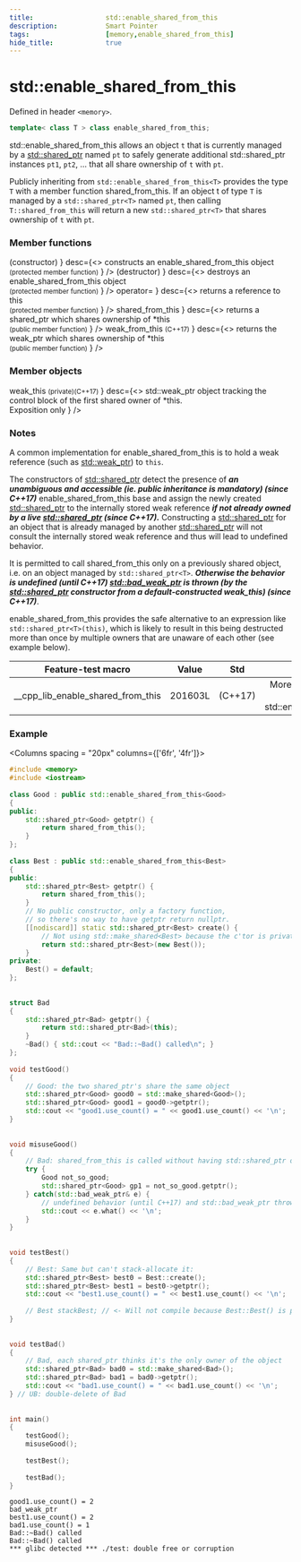 ```yaml
---
title:                  std::enable_shared_from_this
description:            Smart Pointer
tags:                   [memory,enable_shared_from_this]
hide_title:             true
---
```



# std::enable_shared_from_this

Defined in header `<memory>`.

```cpp title="Since C++11"
template< class T > class enable_shared_from_this;
```

std::enable_shared_from_this allows an object `t` that is currently managed by a [std::shared_ptr](../shared_ptr) named `pt` to safely generate additional std::shared_ptr 
instances `pt1`, `pt2`, ... that all share ownership of `t` with `pt`.

Publicly inheriting from `std::enable_shared_from_this<T>` provides the type `T` with a member function shared_from_this. 
If an object t of type `T` is managed by a `std::shared_ptr<T>` named `pt`, then calling `T::shared_from_this` will return a new `std::shared_ptr<T>` 
that shares ownership of `t` with `pt`.

### Member functions

<SymbolTable noTraits>
	<Symbol autoLink linkName="/docs/std/memory/_enable_shared_from_this/enable_shared_from_this"
            name={<>
                (constructor)
                </>}
    		desc={<>
                	constructs an enable_shared_from_this object <br/>
                <small>(protected member function)</small>
                </>} 
                />
    <Symbol autoLink linkName="/docs/std/memory/_enable_shared_from_this/~enable_shared_from_this"
            name={<>
                (destructor)
                </>}
    		desc={<>
                	destroys an enable_shared_from_this object <br/>
                <small>(protected member function)</small>
                </>} 
                />
    <Symbol autoLink linkName="/docs/std/memory/_enable_shared_from_this/operator="
            name={<>
                operator=
                </>}
    		desc={<>
                returns a reference to this <br/>
                <small>(protected member function)</small>
                </>} 
                />
    <Symbol autoLink linkName="/docs/std/memory/_enable_shared_from_this/shared_from_this"
            name={<>
                shared_from_this
                </>}
    		desc={<>
                returns a shared_ptr which shares ownership of *this <br/>
                <small>(public member function)</small>
                </>} 
                />
    <Symbol autoLink linkName="/docs/std/memory/_enable_shared_from_this/weak_from_this"
            name={<>
                weak_from_this  
                <small>(C++17)</small>
                </>}
    		desc={<>
                returns the weak_ptr which shares ownership of *this <br/>
                <small>(public member function)</small>
                </>} 
                />
</SymbolTable>  

### Member objects

<SymbolTable noTraits>
	<Symbol name={<>
                weak_this <small>(private)</small><small>(C++17)</small>
                </>}
    		desc={<>
                std::weak_ptr object tracking the control block of the first shared owner of *this. <br/>
                Exposition only
                </>} 
                />
</SymbolTable>  

### Notes

A common implementation for enable_shared_from_this is to hold a weak reference (such as [std::weak_ptr](../weak_ptr)) to `this`. 

The constructors of [std::shared_ptr](../shared_ptr) detect the presence of ***an unambiguous and accessible (ie. public inheritance is mandatory) (since C++17)*** 
enable_shared_from_this base and assign the newly created [std::shared_ptr](../shared_ptr) to the internally stored weak reference ***if not already owned by a 
live [std::shared_ptr](../shared_ptr) (since C++17).***
Constructing a [std::shared_ptr](../shared_ptr) for an object that is already managed by another [std::shared_ptr](../shared_ptr) will not 
consult the internally stored weak reference and thus will lead to undefined behavior.

It is permitted to call shared_from_this only on a previously shared object, i.e. on an object managed by `std::shared_ptr<T>`. 
***Otherwise the behavior is undefined (until C++17) [std::bad_weak_ptr](../bad_weak_ptr) is thrown 
(by the [std::shared_ptr](../shared_ptr) constructor from a default-constructed weak_this) (since C++17)***.

enable_shared_from_this provides the safe alternative to an expression like `std::shared_ptr<T>(this)`, 
which is likely to result in this being destructed more than once by multiple owners that are unaware of each other (see example below).

|         Feature-test macro        |  Value  |   Std   |                           Comment                          |
|:---------------------------------:|:-------:|:-------:|:----------------------------------------------------------:|
| __cpp_lib_enable_shared_from_this | 201603L | (C++17) | More precise specification of std::enable_shared_from_this |



### Example

<Columns spacing = "20px" columns={['6fr', '4fr']}>
<div>

```cpp
#include <memory>
#include <iostream>
 
class Good : public std::enable_shared_from_this<Good>
{
public:
    std::shared_ptr<Good> getptr() {
        return shared_from_this();
    }
};
 
class Best : public std::enable_shared_from_this<Best>
{
public:
    std::shared_ptr<Best> getptr() {
        return shared_from_this();
    }
    // No public constructor, only a factory function,
    // so there's no way to have getptr return nullptr.
    [[nodiscard]] static std::shared_ptr<Best> create() {
        // Not using std::make_shared<Best> because the c'tor is private.
        return std::shared_ptr<Best>(new Best());
    }
private:
    Best() = default;
};
 
 
struct Bad
{
    std::shared_ptr<Bad> getptr() {
        return std::shared_ptr<Bad>(this);
    }
    ~Bad() { std::cout << "Bad::~Bad() called\n"; }
};
 
void testGood()
{
    // Good: the two shared_ptr's share the same object
    std::shared_ptr<Good> good0 = std::make_shared<Good>();
    std::shared_ptr<Good> good1 = good0->getptr();
    std::cout << "good1.use_count() = " << good1.use_count() << '\n';
}
 
 
void misuseGood()
{
    // Bad: shared_from_this is called without having std::shared_ptr owning the caller
    try {
        Good not_so_good;
        std::shared_ptr<Good> gp1 = not_so_good.getptr();
    } catch(std::bad_weak_ptr& e) {
        // undefined behavior (until C++17) and std::bad_weak_ptr thrown (since C++17)
        std::cout << e.what() << '\n';
    }
}
 
 
void testBest()
{
    // Best: Same but can't stack-allocate it:
    std::shared_ptr<Best> best0 = Best::create();
    std::shared_ptr<Best> best1 = best0->getptr();
    std::cout << "best1.use_count() = " << best1.use_count() << '\n';
 
    // Best stackBest; // <- Will not compile because Best::Best() is private.
}
 
 
void testBad()
{
    // Bad, each shared_ptr thinks it's the only owner of the object
    std::shared_ptr<Bad> bad0 = std::make_shared<Bad>();
    std::shared_ptr<Bad> bad1 = bad0->getptr();
    std::cout << "bad1.use_count() = " << bad1.use_count() << '\n';
} // UB: double-delete of Bad
 
 
int main()
{
    testGood();
    misuseGood();
 
    testBest();
 
    testBad();
}
```

</div>

<div>

```plaintext title="Possible Result"
good1.use_count() = 2
bad_weak_ptr
best1.use_count() = 2
bad1.use_count() = 1
Bad::~Bad() called
Bad::~Bad() called
*** glibc detected *** ./test: double free or corruption
```

</div>
</Columns>